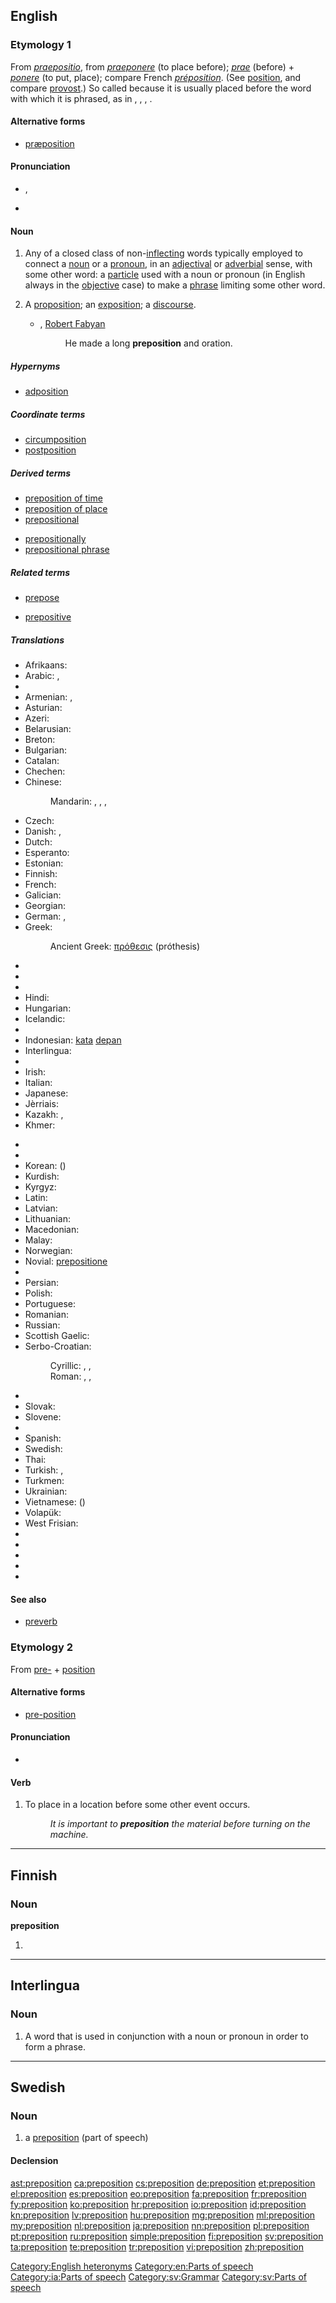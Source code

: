 ==English==
{{wikipedia}}

===Etymology 1===
From {{etyl|la}} ''[[praepositio]]'', from ''[[praeponere]]'' (to place before); ''[[prae]]'' (before) + ''[[ponere]]'' (to put, place); compare French ''[[préposition]]''. (See [[position]], and compare [[provost]].) So called because it is usually placed before the word with which it is phrased, as in {{term||a bridge '''[[of]]''' iron}}, {{term||he comes '''[[from]]''' town}}, {{term||it is good '''[[for]]''' food}}, {{term||he escaped '''[[by]]''' running}}.

====Alternative forms====
* [[præposition]] {{qualifier|archaic}}

====Pronunciation====
* {{enPR|prĕp-ə-zĭsh'ən}}, {{IPA|/ˌprɛpəˈzɪʃən/}}
* {{audio|en-us-preposition.ogg|Audio (US)}}

====Noun====
{{en-noun}}

# {{grammar}} Any of a closed class of non-[[inflect]]ing words typically employed to connect a [[noun]] or a [[pronoun]], in an [[adjective|adjectival]] or [[adverb|adverbial]] sense, with some other word: a [[particle]] used with a noun or pronoun (in English always in the [[objective]] case) to make a [[phrase]] limiting some other word.
# {{obsolete}} A [[proposition]]; an [[exposition]]; a [[discourse]].
#* {{rfdate}}, [[w:Robert Fabyan|Robert Fabyan]]
#*: He made a long '''preposition''' and oration.

=====Hypernyms=====
* [[adposition]]

=====Coordinate terms=====
* [[circumposition]]
* [[postposition]]

=====Derived terms=====
{{rel-top|terms derived from ''preposition'' (noun)}}
* [[preposition of time]]
* [[preposition of place]]
* [[prepositional]]
{{rel-mid}}
* [[prepositionally]]
* [[prepositional phrase]]
{{rel-bottom}}

=====Related terms=====
{{rel-top|terms related to ''preposition'' (noun)}}
* [[prepose]]
{{rel-mid}}
* [[prepositive]]
{{rel-bottom}}

=====Translations=====
{{trans-top|grammar: a type of word like "of, from, for, by"}}
* Afrikaans: {{t+|af|voorsetsel}}
* Arabic: {{t+|ar|جار|m|tr=jārr|sc=Arab}}, {{t-|ar|حرف جر|m|tr=ḥarf jarr|sc=Arab}}
* {{trreq|an}}
* Armenian: {{t-|hy|կապ|tr=kap}}, {{t-|hy|նախդիր|tr=naxdir}}
* Asturian: {{t+|ast|preposición|f}}
* Azeri: {{t-|az|sözönü}}
* Belarusian: {{t-|be|прыназоўнік|m|tr=prynazóŭnik|sc=Cyrl}}
* Breton: {{t+|br|araogenn}}
* Bulgarian: {{t+|bg|предлог|m|tr=predlóg|sc=Cyrl}}
* Catalan: {{t+|ca|preposició|f}}
* Chechen: {{tø|ce|предложени}}
* Chinese:
*: Mandarin: {{t|cmn|介詞|sc=Hani}}, {{t|cmn|介词|tr=jiècí|sc=Hani}}, {{t|cmn|前置詞|sc=Hani}}, {{t|cmn|前置词|tr=qiánzhìcí|sc=Hani}}
* Czech: {{t+|cs|předložka|f}}
* Danish: {{t-|da|forholdsord}}, {{t+|da|præposition}}
* Dutch: {{t+|nl|voorzetsel|n}}
* Esperanto: {{t+|eo|prepozicio}}
* Estonian: {{t-|et|eessõna}}
* Finnish: {{t+|fi|prepositio}}
* French: {{t+|fr|préposition}}
* Galician: {{t+|gl|preposición|f}}
* Georgian: {{t-|ka|წინდებული|sc=Geor|tr=cindebuli}}
* German: {{t+|de|Präposition|f}}, {{t+|de|Verhältniswort}}
* Greek: {{t+|el|πρόθεση|f|tr=próthesi}}
*: Ancient Greek: [[πρόθεσις]] (próthesis) {{f}}
* {{trreq|gu}}
* {{trreq|ha}}
* {{trreq|haw}}
* Hindi: {{t-|hi|पूर्वसर्ग|tr=pūrvasarg|sc=Deva}}
* Hungarian: {{t+|hu|elöljárószó}}
* Icelandic: {{t+|is|forsetning|f}}
* {{trreq|io}}
* Indonesian: [[kata]] [[depan]]
* Interlingua: {{t-|ia|preposition}}
* {{trreq|ie}}
* Irish: {{t+|ga|réamhfhocal|m}}
* Italian: {{t+|it|preposizione|f}}
* Japanese: {{t+|ja|前置詞|tr=ぜんちし, zenchishi|sc=Jpan}}
* Jèrriais: {{tø|roa-jer|préposition|f}}
* Kazakh: {{t|kk|предлог|tr=predlog|sc=Cyrl}}, {{t|kk|демеулік|tr=demewlik|sc=Cyrl}}
* Khmer: {{t+|km|ធ្នាក់|tr=thneak|sc=Khmr}}
{{trans-mid}}
* {{trreq|rw}}
* {{trreq|rn}}
* Korean: {{t+|ko|전치사|tr=jeonchisa|sc=Kore}} ({{t+|ko|前置詞|sc=Kore}})
* Kurdish: {{t+|ku|daçek|f}}
* Kyrgyz: {{t-|ky|предлог|tr=predlog|sc=Cyrl}}
* Latin: {{t-|la|praepositio|f}}
* Latvian: {{t+|lv|prievārds|m}}
* Lithuanian: {{t+|lt|prielinksnis|m}}
* Macedonian: {{t-|mk|предлог|m|tr=prédlog|sc=Cyrl}}
* Malay: {{t-|ms|kata depan}}
* Norwegian: {{t+|no|preposisjon|m}}
* Novial: [[prepositione]]
* {{trreq|ps}}
* Persian: {{t+|fa|حرف اضافه|tr=harf-e ezâfe}}
* Polish: {{t+|pl|przyimek|m}}
* Portuguese: {{t+|pt|preposição|f}}
* Romanian: {{t+|ro|prepoziție|f}}
* Russian: {{t+|ru|предлог|m|tr=predlóg}}
* Scottish Gaelic: {{t-|gd|roimhear|m}}
* Serbo-Croatian:
*: Cyrillic: {{t-|sh|предлог|m}}, {{t-|sh|приједлог|m}}, {{t-|sh|препозиција|f}}
*: Roman: {{t-|sh|predlog|m}}, {{t-|sh|prijedlog|m}}, {{t-|sh|prepozicija|f}}
* {{trreq|sd}}
* Slovak: {{t-|sk|predložka|f}}
* Slovene: {{t+|sl|predlog|m|alt=prêdlog}}
* {{trreq|so}}
* Spanish: {{t+|es|preposición|f}}
* Swedish: {{t+|sv|preposition|c}}
* Thai: {{t+|th|คำบุพบท|tr=kam bùp-pá-bòt|sc=Thai}}
* Turkish: {{t+|tr|ilgeç}}, {{t+|tr|edat}}
* Turkmen: {{t-|tk|prepozisiýa}}
* Ukrainian: {{t+|uk|прийменник|m|tr=pryjménnyk|sc=Cyrl}}
* Vietnamese: {{t+|vi|giới từ}} ({{t-|vi|介詞}})
* Volapük: {{t+|vo|präpod}}
* West Frisian: {{t+|fy|ferhâldingswurd|n}}
* {{trreq|wo}}
* {{trreq|xh}}
* {{trreq|yi}}
* {{trreq|yo}}
* {{trreq|zu}}
{{trans-bottom}}

====See also====
* [[preverb]]

===Etymology 2===
From [[pre-]] + [[position]]

====Alternative forms====
* [[pre-position]]

====Pronunciation====
* {{IPA|/ˈpriːpəˌzɪʃən/}}

====Verb====
{{en-verb}}

# To place in a location before some other event occurs.
#: ''It is important to '''preposition''' the material before turning on the machine.''

[[Category:English heteronyms]]
[[Category:en:Parts of speech]]

----

==Finnish==

===Noun===
'''preposition'''

# {{fi-form of|type=noun|case=genitive|pl=singular|[[prepositio]]}}

----

==Interlingua==

===Noun===
{{ia-noun|es}}

# {{grammar|lang=ia}} A word that is used in conjunction with a noun or pronoun in order to form a phrase.

[[Category:ia:Parts of speech]]

----

==Swedish==

===Noun===
{{sv-noun|g=c}}

# a [[#English|preposition]] (part of speech)

====Declension====
{{sv-noun-reg-er}}

[[Category:sv:Grammar]]
[[Category:sv:Parts of speech]]

[[ast:preposition]]
[[ca:preposition]]
[[cs:preposition]]
[[de:preposition]]
[[et:preposition]]
[[el:preposition]]
[[es:preposition]]
[[eo:preposition]]
[[fa:preposition]]
[[fr:preposition]]
[[fy:preposition]]
[[ko:preposition]]
[[hr:preposition]]
[[io:preposition]]
[[id:preposition]]
[[kn:preposition]]
[[lv:preposition]]
[[hu:preposition]]
[[mg:preposition]]
[[ml:preposition]]
[[my:preposition]]
[[nl:preposition]]
[[ja:preposition]]
[[nn:preposition]]
[[pl:preposition]]
[[pt:preposition]]
[[ru:preposition]]
[[simple:preposition]]
[[fi:preposition]]
[[sv:preposition]]
[[ta:preposition]]
[[te:preposition]]
[[tr:preposition]]
[[vi:preposition]]
[[zh:preposition]]